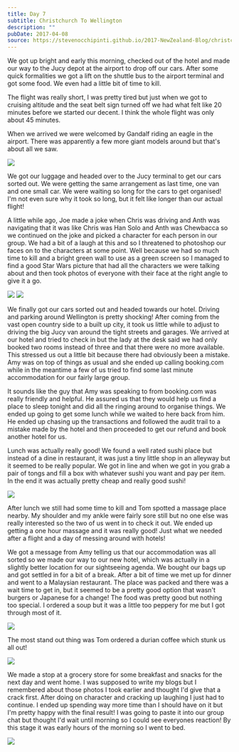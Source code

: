 ```yaml
---
title: Day 7
subtitle: Christchurch To Wellington
description: ""
pubDate: 2017-04-08
source: https://stevenocchipinti.github.io/2017-NewZealand-Blog/christchurch-to-wellington/
---
```



We got up bright and early this morning, checked out of the hotel and made our
way to the Jucy depot at the airport to drop off our cars. After some quick
formalities we got a lift on the shuttle bus to the airport terminal and got
some food. We even had a little bit of time to kill.

The flight was really short, I was pretty tired but just when we got to cruising
altitude and the seat belt sign turned off we had what felt like 20 minutes
before we started our decent. I think the whole flight was only about 45
minutes.

When we arrived we were welcomed by Gandalf riding an eagle in the airport.
There was apparently a few more giant models around but that's about all we saw.

<Img originalAspectRatio src="2017-new-zealand/tg8kopp4mnqlzp5zuwna" />

We got our luggage and headed over to the Jucy terminal to get our cars sorted
out. We were getting the same arrangement as last time, one van and one small
car. We were waiting so long for the cars to get organised! I'm not even sure
why it took so long, but it felt like longer than our actual flight!

A little while ago, Joe made a joke when Chris was driving and Anth was
navigating that it was like Chris was Han Solo and Anth was Chewbacca so we
continued on the joke and picked a character for each person in our group. We
had a bit of a laugh at this and so I threatened to photoshop our faces on to
the characters at some point. Well because we had so much time to kill and a
bright green wall to use as a green screen so I managed to find a good Star Wars
picture that had all the characters we were talking about and then took photos
of everyone with their face at the right angle to give it a go.

<Img originalAspectRatio src="2017-new-zealand/f82quvyykzdh64z8o9ki" />

<Img originalAspectRatio src="2017-new-zealand/cla1cf64bhqjyhufp4ls" />

We finally got our cars sorted out and headed towards our hotel. Driving and
parking around Wellington is pretty shocking! After coming from the vast open
country side to a built up city, it took us little while to adjust to driving
the big Jucy van around the tight streets and garages. We arrived at our hotel
and tried to check in but the lady at the desk said we had only booked two rooms
instead of three and that there were no more available. This stressed us out a
little bit because there had obviously been a mistake. Amy was on top of things
as usual and she ended up calling booking.com while in the meantime a few of us
tried to find some last minute accommodation for our fairly large group.

It sounds like the guy that Amy was speaking to from booking.com was really
friendly and helpful. He assured us that they would help us find a place to
sleep tonight and did all the ringing around to organise things. We ended up
going to get some lunch while we waited to here back from him. He ended up
chasing up the transactions and followed the audit trail to a mistake made by
the hotel and then proceeded to get our refund and book another hotel for us.

Lunch was actually really good! We found a well rated sushi place but instead of
a dine in restaurant, it was just a tiny little shop in an alleyway but it
seemed to be really popular. We got in line and when we got in you grab a pair
of tongs and fill a box with whatever sushi you want and pay per item. In the
end it was actually pretty cheap and really good sushi!

<Img src="2017-new-zealand/dlms8oibm0h7en4zekv4" />

After lunch we still had some time to kill and Tom spotted a massage place
nearby. My shoulder and my ankle were fairly sore still but no one else was
really interested so the two of us went in to check it out. We ended up getting
a one hour massage and it was really good! Just what we needed after a flight
and a day of messing around with hotels!

We got a message from Amy telling us that our accommodation was all sorted so we
made our way to our new hotel, which was actually in a slightly better location
for our sightseeing agenda. We bought our bags up and got settled in for a bit
of a break. After a bit of time we met up for dinner and went to a Malaysian
restaurant. The place was packed and there was a wait time to get in, but it
seemed to be a pretty good option that wasn't burgers or Japanese for a change!
The food was pretty good but nothing too special. I ordered a soup but it was a
little too peppery for me but I got through most of it.

<Img originalAspectRatio src="2017-new-zealand/bphzwcjd6ceruq091ssa" />

The most stand out thing was Tom ordered a durian coffee which stunk us all out!

<Img originalAspectRatio src="2017-new-zealand/izg4pbjrsx39mtnaoifa" />

We made a stop at a grocery store for some breakfast and snacks for the next day
and went home. I was supposed to write my blogs but I remembered about those
photos I took earlier and thought I'd give that a crack first. After doing on
character and cracking up laughing I just had to continue. I ended up spending
way more time than I should have on it but I'm pretty happy with the final
result! I was going to paste it into our group chat but thought I'd wait until
morning so I could see everyones reaction! By this stage it was early hours of
the morning so I went to bed.

<Img originalAspectRatio src="2017-new-zealand/jd2zw9umafdwhhi6xz21" />
